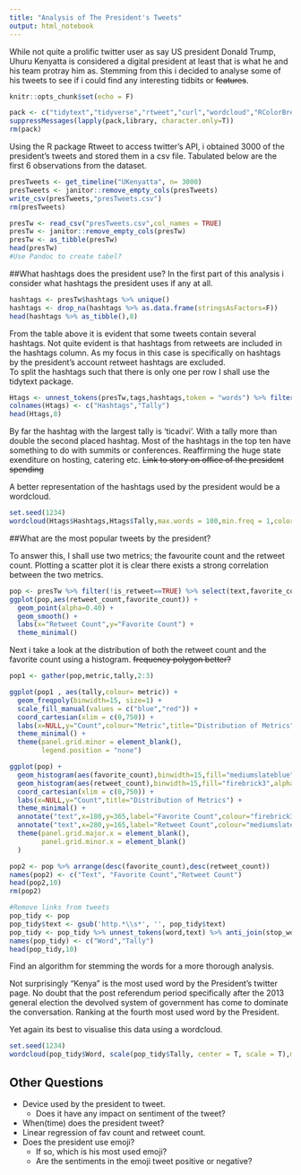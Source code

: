 ```yaml
---
title: "Analysis of The President's Tweets"
output: html_notebook
---
```




While not quite a prolific twitter user as say US president Donald Trump, Uhuru Kenyatta is considered a digital president at least that is what he and his team protray him as. Stemming from this i decided to analyse some of his tweets to see if i could find any interesting tidbits or ~~features~~.  

```r
knitr::opts_chunk$set(echo = F)
```

```r
pack <- c("tidytext","tidyverse","rtweet","curl","wordcloud","RColorBrewer")
suppressMessages(lapply(pack,library, character.only=T))
rm(pack)
```
Using the R package Rtweet to access twitter's API, i obtained 3000 of the president's tweets and stored them in a csv file. 
Tabulated below are the first 6 observations from the dataset.

```r
presTweets <- get_timeline("UKenyatta", n= 3000)
presTweets <- janitor::remove_empty_cols(presTweets)
write_csv(presTweets,"presTweets.csv")
rm(presTweets)
```

```r
presTw <- read_csv("presTweets.csv",col_names = TRUE)
presTw <- janitor::remove_empty_cols(presTw)
presTw <- as_tibble(presTw)
head(presTw)
#Use Pandoc to create tabel?
```

##What hashtags does the president use?
In the first part of this analysis i consider what hashtags the president uses if any at all.

```r
hashtags <- presTw$hashtags %>% unique() 
hashtags <- drop_na(hashtags %>% as.data.frame(stringsAsFactors=F))
head(hashtags %>% as_tibble(),8)

```
From the table above it is evident that some tweets contain several hashtags. Not quite evident is that hashtags from retweets are included in the hashtags column. As my focus in this case is specifically on hashtags by the president's account retweet hashtags are excluded.  
To split the hashtags such that there is only one per row I shall use the tidytext package.


```r
Htags <- unnest_tokens(presTw,tags,hashtags,token = "words") %>% filter(!is_retweet==TRUE) %>% select(tags) %>% drop_na() %>% count(tags, sort=T)
colnames(Htags) <- c("Hashtags","Tally")
head(Htags,8)
```
By far the hashtag with the largest tally is 'ticadvi'. With a tally more than double the second placed hashtag. 
Most of the hashtags in the top ten have something to do with summits or conferences. Reaffirming the huge state exenditure on hosting, catering etc. ~~Link to story on office of the president spending~~

A better representation of the hashtags used by the president would be a wordcloud.  
```r
set.seed(1234)
wordcloud(Htags$Hashtags,Htags$Tally,max.words = 100,min.freq = 1,colors = brewer.pal(6,"Dark2"),rot.per = 0.25)
```

##What are the most popular tweets by the president?

To answer this, I shall use two metrics; the favourite count and the retweet count.
Plotting a scatter plot it is clear there exists a strong correlation between the two metrics.
```r
pop <- presTw %>% filter(!is_retweet==TRUE) %>% select(text,favorite_count,retweet_count)
ggplot(pop,aes(retweet_count,favorite_count)) +
  geom_point(alpha=0.40) +
  geom_smooth() +
  labs(x="Retweet Count",y="Favorite Count") +
  theme_minimal()
```

Next i take a look at the distribution of both the retweet count and the favorite count using a histogram. ~~frequency polygon better?~~


```r
pop1 <- gather(pop,metric,tally,2:3)

ggplot(pop1 , aes(tally,colour= metric)) +
  geom_freqpoly(binwidth=15, size=1) +
  scale_fill_manual(values = c("blue","red")) +
  coord_cartesian(xlim = c(0,750)) +
  labs(x=NULL,y="Count",colour="Metric",title="Distribution of Metrics") +
  theme_minimal() +
  theme(panel.grid.minor = element_blank(),
        legend.position = "none")
```


```r
ggplot(pop) +
  geom_histogram(aes(favorite_count),binwidth=15,fill="mediumslateblue",alpha=0.6,colour="slategrey") +
  geom_histogram(aes(retweet_count),binwidth=15,fill="firebrick3",alpha=0.6,colour="slategrey") +
  coord_cartesian(xlim = c(0,750)) +
  labs(x=NULL,y="Count",title="Distribution of Metrics") +
  theme_minimal() +
  annotate("text",x=180,y=365,label="Favorite Count",colour="firebrick3") +
  annotate("text",x=280,y=165,label="Retweet Count",colour="mediumslateblue") +
  theme(panel.grid.major.x = element_blank(),
        panel.grid.minor.x = element_blank()
  )
```

```r
pop2 <- pop %>% arrange(desc(favorite_count),desc(retweet_count))
names(pop2) <- c("Text", "Favorite Count","Retweet Count")
head(pop2,10)
rm(pop2)
```

```r
#Remove links from tweets
pop_tidy <- pop 
pop_tidy$text <- gsub('http.*\\s*', '', pop_tidy$text)
pop_tidy <- pop_tidy %>% unnest_tokens(word,text) %>% anti_join(stop_words, by="word") %>% count(word,sort=TRUE)
names(pop_tidy) <- c("Word","Tally")
head(pop_tidy,10)
```
Find an algorithm for stemming the words for a more thorough analysis.  

Not surprisingly "Kenya" is the most used word by the President's twitter page. No doubt that the post referendum period specifically after the 2013 general election the devolved system of government has come to dominate the conversation. Ranking at the fourth most used word by the President.  

Yet again its best to visualise this data using a wordcloud. 

```r
set.seed(1234)
wordcloud(pop_tidy$Word, scale(pop_tidy$Tally, center = T, scale = T),max.words = 100, colors = brewer.pal(6,"Dark2"), min.freq = 3)
```


## Other Questions
* Device used by the president to tweet.
    + Does it have any impact on sentiment of the tweet?
* When(time) does the president tweet?
* Linear regression of fav count and retweet count.
* Does the president use emoji?
    + If so, which is his most used emoji?
    + Are the sentiments in the emoji tweet positive or negative?

